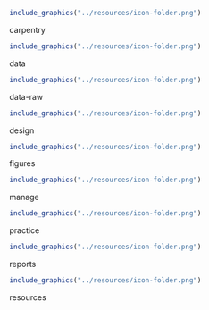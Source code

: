 
```r
include_graphics("../resources/icon-folder.png")
```
carpentry  
```r
include_graphics("../resources/icon-folder.png")
```
data  
```r
include_graphics("../resources/icon-folder.png")
```
data-raw  
```r
include_graphics("../resources/icon-folder.png")
```
design  
```r
include_graphics("../resources/icon-folder.png")
```
figures  
```r
include_graphics("../resources/icon-folder.png")
```
manage  
```r
include_graphics("../resources/icon-folder.png")
```
practice  
```r
include_graphics("../resources/icon-folder.png")
```
reports  
```r
include_graphics("../resources/icon-folder.png")
```
resources  
